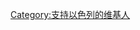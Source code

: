 {{Userbox
  |border-c = #000000
  |border-s = 1
  |id-c     = #000000
  |id-s     = 9
  |id-fc    = #ffffff
  |info-s   = 9
  |info-fc  = #000000
  |info-c   = #ffffff
  |id       = [[File:Flag of Israel.svg|60px]]
  |info     = 这个用户是'''[[以色列]]'''的堅定支持者。
}}
<includeonly>
[[Category:支持以色列的维基人]]
</includeonly>
